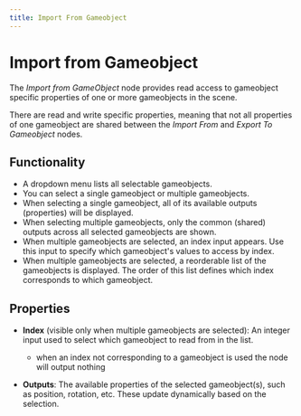 ```yaml
---
title: Import From Gameobject
---
```


# Import from Gameobject

The _Import from GameObject_ node provides read access to gameobject specific properties of one or more gameobjects in the scene.

There are read and write specific properties, meaning that not all properties of one gameobject are shared between the _Import From_ and _Export To Gameobject_ nodes.

## Functionality

- A dropdown menu lists all selectable gameobjects.
- You can select a single gameobject or multiple gameobjects.
- When selecting a single gameobject, all of its available outputs (properties) will be displayed.
- When selecting multiple gameobjects, only the common (shared) outputs across all selected gameobjects are shown.
- When multiple gameobjects are selected, an index input appears. Use this input to specify which gameobject's values to access by index.
- When multiple gameobjects are selected, a reorderable list of the gameobjects is displayed. The order of this list defines which index corresponds to which gameobject.

## Properties

- **Index** (visible only when multiple gameobjects are selected): An integer input used to select which gameobject to read from in the list.

  - when an index not corresponding to a gameobject is used the node will output nothing

- **Outputs**: The available properties of the selected gameobject(s), such as position, rotation, etc. These update dynamically based on the selection.

<DocsNodeEditor type="DocsImportFromGameobject" />
